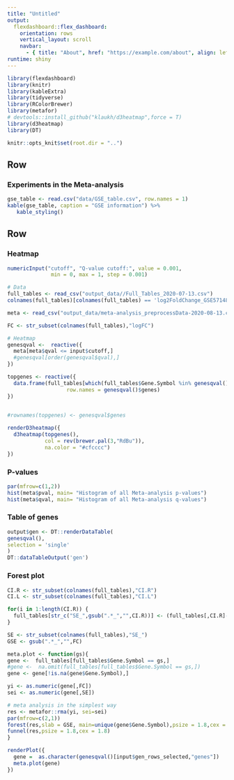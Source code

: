 ```yaml
---
title: "Untitled"
output: 
  flexdashboard::flex_dashboard:
    orientation: rows
    vertical_layout: scroll
    navbar:
      - { title: "About", href: "https://example.com/about", align: left }
runtime: shiny
---
```


```r
library(flexdashboard)
library(knitr)
library(kableExtra)
library(tidyverse)
library(RColorBrewer)
library(metafor)
# devtools::install_github("klaukh/d3heatmap",force = T)
library(d3heatmap)
library(DT)

knitr::opts_knit$set(root.dir = "..")
```

    
Row
-------------------------------------
    
### Experiments in the Meta-analysis

    
```r
gse_table <- read.csv("data/GSE_table.csv", row.names = 1)
kable(gse_table, caption = "GSE information") %>%
   kable_styling()
```

   
Row {.tabset .tabset-fade}
-------------------------------------

### Heatmap {data-height=1200}


```r
numericInput("cutoff", "Q-value cutoff:", value = 0.001,
              min = 0, max = 1, step = 0.001)
```


```r
# Data
full_tables <- read_csv("output_data//Full_Tables_2020-07-13.csv")
colnames(full_tables)[colnames(full_tables) == 'log2FoldChange_GSE57148'] <- 'logFC_GSE57148'

meta <- read_csv("output_data/meta-analysis_preprocessData-2020-08-13.csv")[,-1]

FC <- str_subset(colnames(full_tables),"logFC")

# Heatmap
genesqval <-  reactive({
  meta[meta$qval <= input$cutoff,]
  #genesqval[order(genesqval$qval),]
})

topgenes <- reactive({
  data.frame(full_tables[which(full_tables$Gene.Symbol %in% genesqval()$genes),FC], 
                   row.names = genesqval()$genes)
})


#rownames(topgenes) <- genesqval$genes
  
renderD3heatmap({
  d3heatmap(topgenes(),
            col = rev(brewer.pal(3,"RdBu")),
            na.color = "#cfcccc")
})
```


### P-values

  
```r
par(mfrow=c(1,2))
hist(meta$pval, main= "Histogram of all Meta-analysis p-values")
hist(meta$qval, main= "Histogram of all Meta-analysis q-values")
```


### Table of genes {data-height=800}

```r

output$gen <- DT::renderDataTable(
genesqval(),
selection = 'single'
)
DT::dataTableOutput('gen')

```


### Forest plot {data-height=800}


```r

CI.R <- str_subset(colnames(full_tables),"CI.R")
CI.L <- str_subset(colnames(full_tables),"CI.L")

for(i in 1:length(CI.R)) {
  full_tables[str_c("SE_",gsub(".*_","",CI.R))] <- (full_tables[,CI.R]-full_tables[,CI.L]) /(2*1.96)
}

SE <- str_subset(colnames(full_tables),"SE_")
GSE <- gsub(".*_","",FC)

meta.plot <- function(gs){
gene <-  full_tables[full_tables$Gene.Symbol == gs,]
#gene <-  na.omit(full_tables[full_tables$Gene.Symbol == gs,])
gene <- gene[!is.na(gene$Gene.Symbol),]

yi <- as.numeric(gene[,FC])
sei <- as.numeric(gene[,SE])

# meta analysis in the simplest way
res <- metafor::rma(yi, sei=sei)
par(mfrow=c(2,1))
forest(res,slab = GSE, main=unique(gene$Gene.Symbol),psize = 1.8,cex = 1.8)
funnel(res,psize = 1.8,cex = 1.8)
}

renderPlot({
  gene =  as.character(genesqval()[input$gen_rows_selected,"genes"])
  meta.plot(gene)
})

```


